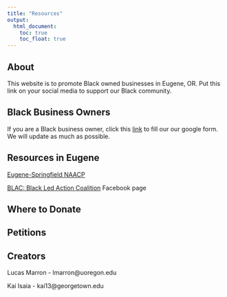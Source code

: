 ```yaml
---
title: "Resources"
output:
  html_document:
    toc: true
    toc_float: true
---
```

## About

This website is to promote Black owned businesses in Eugene, OR. Put this link on your social media to support our Black community.

## Black Business Owners

If you are a Black business owner, click this [link](https://docs.google.com/forms/d/1e7nEvFQVpagAC_ZzlDfW_Rm4X396wPdgyj8i8J1lNzM) to fill our our google form. We will update as much as possible.

## Resources in Eugene

[Eugene-Springfield NAACP](https://naacplanecounty.org)

[BLAC: Black Led Action Coalition](https://www.facebook.com/blackledactioncoalition/?hc_ref=ARRq4Yv6WuxZ1Jse3HPi-M_TcWfUdPO7xGcGhhT9HP9f0owdyCsy6c-SUpL3qwfcuPg&fref=nf&__tn__=kC-R) Facebook page

## Where to Donate

## Petitions

## Creators

Lucas Marron - lmarron@uoregon.edu

Kai Isaia - kai13@georgetown.edu